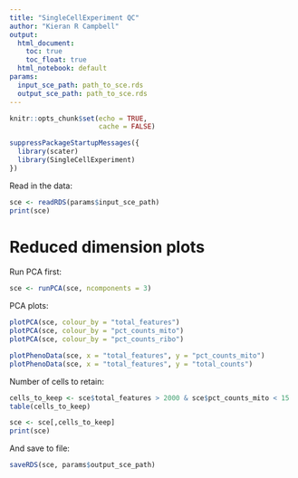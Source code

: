 ```yaml
---
title: "SingleCellExperiment QC"
author: "Kieran R Campbell"
output:
  html_document: 
    toc: true
    toc_float: true
  html_notebook: default
params:
  input_sce_path: path_to_sce.rds
  output_sce_path: path_to_sce.rds
---
```


```r
knitr::opts_chunk$set(echo = TRUE,
                      cache = FALSE)

suppressPackageStartupMessages({
  library(scater)
  library(SingleCellExperiment)
})
```

Read in the data:

```r
sce <- readRDS(params$input_sce_path)
print(sce)
```

# Reduced dimension plots

Run PCA first:

```r
sce <- runPCA(sce, ncomponents = 3)
```

PCA plots:

```r
plotPCA(sce, colour_by = "total_features")
plotPCA(sce, colour_by = "pct_counts_mito")
plotPCA(sce, colour_by = "pct_counts_ribo")
```


```r
plotPhenoData(sce, x = "total_features", y = "pct_counts_mito")
plotPhenoData(sce, x = "total_features", y = "total_counts")
```

Number of cells to retain:

```r
cells_to_keep <- sce$total_features > 2000 & sce$pct_counts_mito < 15
table(cells_to_keep)
```

```r
sce <- sce[,cells_to_keep]
print(sce)
```

And save to file:

```r
saveRDS(sce, params$output_sce_path)
```





